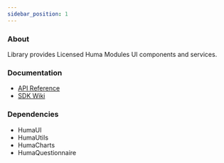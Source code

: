 ```yaml
---
sidebar_position: 1
---
```


### About

Library provides Licensed Huma Modules UI components and services.

### Documentation

- [API Reference](https://github.com/huma-engineering/huma-web-sdk/releases)
- [SDK Wiki](https://github.com/huma-engineering/huma-web-sdk/wiki)

### Dependencies

- HumaUI
- HumaUtils
- HumaCharts
- HumaQuestionnaire